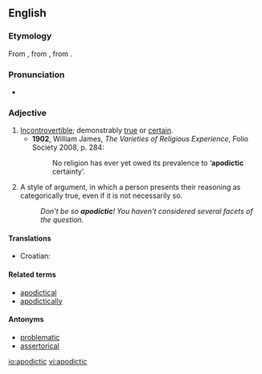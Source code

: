 {{wikipedia}}
==English==

===Etymology===
From {{etyl|la}} {{term|apodicticus|apodīcticus}}, from {{etyl|grc}} {{term|ἀποδεικτός||demonstrable|sc=polytonic}}, from {{term|ἀποδείκνυμι||demonstrate|sc=polytonic}}.

===Pronunciation===
*{{a|UK}} {{IPA|/apə(ʊ)ˈdɪktɪk/}}

===Adjective===
{{en-adj|-}}

# [[incontrovertible|Incontrovertible]]; demonstrably [[true]] or [[certain]].
#*'''1902''', William James, ''The Varieties of Religious Experience'', Folio Society 2008, p. 284:
#*:No religion has ever yet owed its prevalence to ‘'''apodictic''' certainty’.
# A style of argument, in which a person presents their reasoning as categorically true, even if it is not necessarily so. 
#:''Don't be so '''apodictic'''! You haven't considered several facets of the question.''

====Translations====
{{trans-top|incontrovertible}}
*Croatian: {{t-|hr|apodiktičan}}
{{trans-mid}}
{{trans-bottom}}

====Related terms====
*[[apodictical]]
*[[apodictically]]

====Antonyms====
*[[problematic]] 
*[[assertorical]]

[[io:apodictic]]
[[vi:apodictic]]